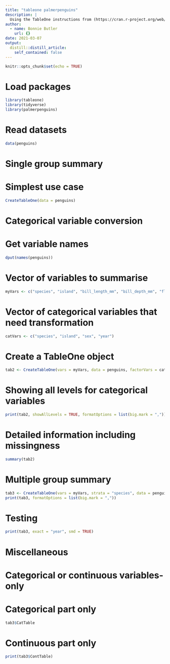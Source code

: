```yaml
---
title: "tableone palmerpenguins"
description: |
  Using the TableOne instructions from (https://cran.r-project.org/web/packages/tableone/vignettes/introduction.html) on the palmerpenguins package.
author:
  - name: Bonnie Butler
    url: {}
date: 2021-03-07
output:
  distill::distill_article:
    self_contained: false
---
```



```r
knitr::opts_chunk$set(echo = TRUE)
```

# Load packages
```r
library(tableone)
library(tidyverse)
library(palmerpenguins)
```

# Read datasets
```r
data(penguins)
```

# Single group summary
# Simplest use case
```r
CreateTableOne(data = penguins)
```
# Categorical variable conversion
# Get variable names
```r
dput(names(penguins))
```
# Vector of variables to summarise
```r
myVars <- c("species", "island", "bill_length_mm", "bill_depth_mm", "flipper_length_mm", "body_mass_g", "sex", "year")
```
# Vector of categorical variables that need transformation
```r
catVars <- c("species", "island", "sex", "year")
```
# Create a TableOne object
```r
tab2 <- CreateTableOne(vars = myVars, data = penguins, factorVars = catVars)
```

# Showing all levels for categorical variables
```r
print(tab2, showAllLevels = TRUE, formatOptions = list(big.mark = ","))
```
# Detailed information including missingness
```r
summary(tab2)
```
# Multiple group summary
```r
tab3 <- CreateTableOne(vars = myVars, strata = "species", data = penguins, factorVars = catVars)
print(tab3, formatOptions = list(big.mark = ","))
```
# Testing
```r
print(tab3, exact = "year", smd = TRUE)
```

# Miscellaneous
# Categorical or continuous variables-only
# Categorical part only
```r
tab3$CatTable
```
# Continuous part only
```r
print(tab3$ContTable)
```


